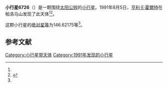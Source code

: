 {{Infobox planet
| bgcolour = #FFFFC0
| name = 6726 Suthers
| symbol = 
| image = 
| caption = 
| discovery = yes
| discovery_ref = 
| discoverer = [[亨利·E·霍爾特|亨利·E·霍爾特]]
| discovery_site = [[帕洛马山|帕洛马山]] 
| discovered = 1991年8月5日
| designations = yes
| mp_name = 
| named_after = 
| alt_names = 1991 PS/ 1986 AG2
| mp_category = [[主带小行星|主带小行星]]
| orbit_ref = <ref name="a">[http://ssd.jpl.nasa.gov/sbdb.cgi?sstr=6726 6726 Suthers] {{Wayback|url=http://ssd.jpl.nasa.gov/sbdb.cgi?sstr=6726 |date=20110610051257 }}，小行星數據庫瀏覽器（JPL Small-Body Database Browser）－[[美国国家航空航天局|美国国家航空航天局]]喷气推进实验室</ref>
| epoch = 2456400.5 (2013年4月18日更新)
| aphelion = {{convert|2.5021465|AU|km|3|abbr=on|lk=out}}
| perihelion = {{convert|2.0730033|AU|km|3|abbr=on}}
| semimajor = {{convert|2.2875749|AU|km|3|abbr=on}}
| eccentricity = 0.0937987
| period = 1263.750705 [[日|日]]<br />3.46[[儒略年|儒略年]]
| avg_speed = 
| inclination = 4.29968
| asc_node = 277.72740
| mean_anomaly = 
| arg_peri = 146.62175
| satellites = 
| physical_characteristics = yes
| dimensions = 
| mass = 
| density = 
| surface_grav = 
| escape_velocity = 
| sidereal_day = 
| axial_tilt = 
| pole_ecliptic_lat = 
| pole_ecliptic_lon = 
| albedo = 
| temperatures= 
| temp_name1 = 
| mean_temp_1 = 
| max_temp_1 = 
| temp_name2 = 
| max_temp_2 = 
| spectral_type = 
| abs_magnitude = 146.62175
}}

'''小行星6726'''（{{lang-en|6726 Suthers}}）是一颗围绕[[太阳|太阳]][[公转|公转]]的[[小行星|小行星]]。1991年8月5日，[[亨利·E·霍爾特|亨利·E·霍爾特]]在帕洛马山发现了此天体<ref name="a" /><ref>{{cite news|title=小行星列表|url=http://cfa-www.harvard.edu/iau/lists/NumberedMPs.txt|accessdate=2013-07-08|newspaper=哈佛大学|archive-date=2008-05-17|archive-url=https://web.archive.org/web/20080517010638/http://cfa-www.harvard.edu/iau/lists/NumberedMPs.txt|dead-url=no}}</ref>。

这颗小行星的[[绝对星等|绝对星等]]为146.62175等<ref name="a" />。

==参考文献==
{{reflist}}
{{Minor Planet Number|[[小行星6725|小行星6725]]|[[小行星6727|小行星6727]]}}

{{小天体}}

[[Category:小行星带天体|Category:小行星带天体]]
[[Category:1991年发现的小行星|Category:1991年发现的小行星]]

{{asteroid-stub}}